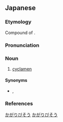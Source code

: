 ==Japanese==
{{wikipedia|lang=ja}}
{{ja-kanjitab|かがり|ひ|k2=び|そう}}

===Etymology===
Compound of {{compound|篝火|tr1=kagaribi|t1=watchfire, fishing fire, bonfire|草|tr2=sō|t2=grass|lang=ja|sort=かがりびそう}}.

===Pronunciation===
{{ja-pron|かがりびそう|acc=0|acc_ref=DJR}}

===Noun===
{{ja-noun|かがりびそう|hhira=かがりびさう}}

# [[cyclamen]]

====Synonyms====
* {{ja-r|シクラメン}}, {{ja-r|豚の饅頭|ぶた の まんじゅう}}

===References===
<references/>

[[Category:ja:Flowers|かがりびそう]]
[[Category:ja:Primrose family plants|かがりびそう]]